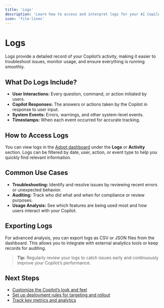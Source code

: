 ```yaml
---
title: 'Logs'
description: 'Learn how to access and interpret logs for your AI Copilot'
icon: 'file-lines'
---
```


# Logs

Logs provide a detailed record of your Copilot’s activity, making it easier to troubleshoot issues, monitor usage, and ensure everything is running smoothly.

## What Do Logs Include?

- **User Interactions:** Every question, command, or action initiated by users.
- **Copilot Responses:** The answers or actions taken by the Copilot in response to user input.
- **System Events:** Errors, warnings, and other system-level events.
- **Timestamps:** When each event occurred for accurate tracking.

## How to Access Logs

You can view logs in the [Adopt dashboard](https://adopt.ai) under the **Logs** or **Activity** section. Logs can be filtered by date, user, action, or event type to help you quickly find relevant information.

## Common Use Cases

- **Troubleshooting:** Identify and resolve issues by reviewing recent errors or unexpected behavior.
- **Auditing:** Track who did what and when for compliance or review purposes.
- **Usage Analysis:** See which features are being used most and how users interact with your Copilot.

## Exporting Logs

For advanced analysis, you can export logs as CSV or JSON files from the dashboard. This allows you to integrate with external analytics tools or keep records for auditing.

> **Tip:** Regularly review your logs to catch issues early and continuously improve your Copilot’s performance.

## Next Steps

- [Customize the Copilot’s look and feel](./custom-themes-branding)
- [Set up deployment rules for targeting and rollout](./deployment-rules)
- [Track key metrics and analytics](./key-metrics)
